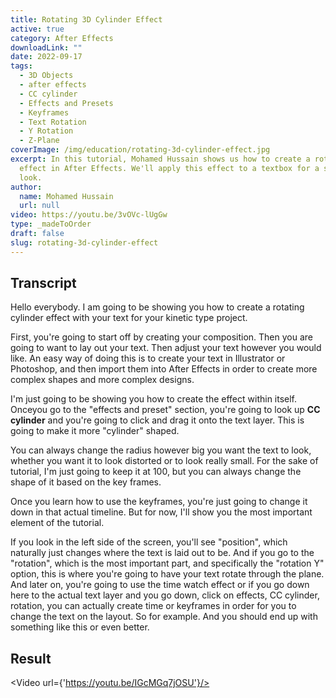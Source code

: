 ```yaml
---
title: Rotating 3D Cylinder Effect
active: true
category: After Effects
downloadLink: ""
date: 2022-09-17
tags:
  - 3D Objects
  - after effects
  - CC cylinder
  - Effects and Presets
  - Keyframes
  - Text Rotation
  - Y Rotation
  - Z-Plane
coverImage: /img/education/rotating-3d-cylinder-effect.jpg
excerpt: In this tutorial, Mohamed Hussain shows us how to create a rotating cylinder
  effect in After Effects. We'll apply this effect to a textbox for a sweet
  look.
author:
  name: Mohamed Hussain
  url: null
video: https://youtu.be/3vOVc-lUgGw
type: _madeToOrder
draft: false
slug: rotating-3d-cylinder-effect
---
```


## Transcript

Hello everybody. I am going to be showing you how to create a rotating cylinder effect with your text for your kinetic type project. 

First, you're going to start off by creating your composition. Then you are going to want to lay out your text. Then adjust your text however you would like. An easy way of doing this is to create your text in Illustrator or Photoshop, and then import them into After Effects in order to create more complex shapes and more complex designs. 

I'm just going to be showing you how to create the effect within itself. Onceyou go to the "effects and preset" section, you're going to look up **CC cylinder** and you're going to click and drag it onto the text layer. This is going to make it more "cylinder" shaped. 

You can always change the radius however big you want the text to look, whether you want it to look distorted or to look really small. For the sake of tutorial, I'm just going to keep it at 100, but you can always change the shape of it based on the key frames. 

Once you learn how to use the keyframes, you're just going to change it down in that actual timeline. But for now, I'll show you the most important element of the tutorial. 

If you look in the left side of the screen, you'll see "position", which naturally just changes where the text is laid out to be. And if you go to the "rotation", which is the most important part, and specifically the "rotation Y" option, this is where you're going to have your text rotate through the plane. And later on, you're going to use the time watch effect or if you go down here to the actual text layer and you go down, click on effects, CC cylinder, rotation, you can actually create time or keyframes in order for you to change the text on the layout. So for example. And you should end up with something like this or even better.

## Result

<Video url={'https://youtu.be/IGcMGq7jOSU'}/>